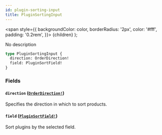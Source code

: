 ```yaml
---
id: plugin-sorting-input
title: PluginSortingInput
---
```


<span
style={{
      backgroundColor: color,
      borderRadius: '2px',
      color: '#fff',
      padding: '0.2rem',
    }}>
{children}
</span>
);

No description

```graphql
type PluginSortingInput {
  direction: OrderDirection!
  field: PluginSortField!
}
```

### Fields

#### `direction` ([`OrderDirection!`](/api-reference/enums/order-direction.mdx))

Specifies the direction in which to sort products.

#### `field` ([`PluginSortField!`](/api-reference/enums/plugin-sort-field.mdx))

Sort plugins by the selected field.
